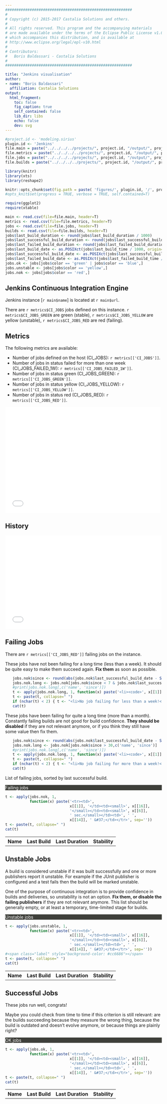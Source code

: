 ```yaml
---
#########################################################
#
# Copyright (c) 2015-2017 Castalia Solutions and others.
#
# All rights reserved. This program and the accompanying materials
# are made available under the terms of the Eclipse Public License v1.0
# which accompanies this distribution, and is available at
# http://www.eclipse.org/legal/epl-v10.html
#
# Contributors:
#   Boris Baldassari - Castalia Solutions
#
#########################################################

title: "Jenkins visualisation"
author:
- name: "Boris Baldassari"
  affiliation: Castalia Solutions
output:
  html_fragment:
    toc: false
    fig_caption: true
    self_contained: false
    lib_dir: libs
    echo: false
    dev: svg
---
```


```r

#project.id <- 'modeling.sirius'
plugin.id <- 'Jenkins'
file.main = paste("../../../../projects/", project.id, "/output/", project.id, "_jenkins_main.csv", sep="")
file.metrics = paste("../../../../projects/", project.id, "/output/", project.id, "_metrics_jenkins.csv", sep="")
file.jobs = paste("../../../../projects/", project.id, "/output/", project.id, "_jenkins_jobs.csv", sep="")
file.builds = paste("../../../../projects/", project.id, "/output/", project.id, "_jenkins_builds.csv", sep="")

library(knitr)
library(xts)
library(reshape2)

knitr::opts_chunk$set(fig.path = paste( 'figures/', plugin.id, '/', project.id, '/', sep=""))
#opts_knit$set(progress = TRUE, verbose = TRUE, self.contained=T)

require(ggplot2)
require(xtable)

main <- read.csv(file=file.main, header=T)
metrics <- read.csv(file=file.metrics, header=T)
jobs <- read.csv(file=file.jobs, header=T)
builds <- read.csv(file=file.builds, header=T)
jobs$last_build_duration <- round(jobs$last_build_duration / 1000)
jobs$last_successful_build_duration <- round(jobs$last_successful_build_duration / 1000)
jobs$last_failed_build_duration <- round(jobs$last_failed_build_duration / 1000)
jobs$last_build_date <- as.POSIXct(jobs$last_build_time / 1000, origin="1970-01-01")
jobs$last_successful_build_date <- as.POSIXct(jobs$last_successful_build_time / 1000, origin="1970-01-01")
jobs$last_failed_build_date <- as.POSIXct(jobs$last_failed_build_time / 1000, origin="1970-01-01")
jobs.ok <- jobs[jobs$color == 'green' | jobs$color == 'blue',]
jobs.unstable <- jobs[jobs$color == 'yellow',]
jobs.nok <- jobs[jobs$color == 'red',]
```

<div class="row">
<div class="col-md-6">

<h2>Jenkins Continuous Integration Engine</h2>

Jenkins instance [``r main$name``] is located at ``r main$url``.

There are ``r metrics$CI_JOBS`` jobs defined on this instance. ``r metrics$CI_JOBS_GREEN`` are green (stable), ``r metrics$CI_JOBS_YELLOW`` are yellow (unstable), ``r metrics$CI_JOBS_RED`` are red (failing).

<h2>Metrics</h2>

The following metrics are available:

<ul>
  <li>Number of jobs defined on the host (CI_JOBS): ``r metrics[['CI_JOBS']]``.</li>
  <li>Number of jobs in status failed for more than one week (CI_JOBS_FAILED_1W): ``r metrics[['CI_JOBS_FAILED_1W']]``.</li>
  <li>Number of jobs in status green (CI_JOBS_GREEN): ``r metrics[['CI_JOBS_GREEN']]``.</li>
  <li>Number of jobs in status yellow (CI_JOBS_YELLOW): ``r metrics[['CI_JOBS_YELLOW']]``.</li>
  <li>Number of jobs in status red (CI_JOBS_RED): ``r metrics[['CI_JOBS_RED']]``.</li>
</ul>

</div>
<div class="col-md-6">
  <iframe src="/projects/`r project.id`/Jenkins/jenkins_pie.html" frameborder="0" style="width: 500px; height: 340px"></iframe>
</div>
</div>

## History

<iframe src="/projects/`r project.id`/Jenkins/jenkins_hist.html" frameborder="0" style="width: 100%; height: 300px"></iframe>

## Failing Jobs

There are ``r metrics[['CI_JOBS_RED']]`` failing jobs on the instance.

These jobs have not been failing for a long time (less than a week). It should be quite easy to make them succeed again. <b>Fix them</b> as soon as possible.

<ul>
```r
jobs.nok$since <- round(abs(jobs.nok$last_successful_build_date - Sys.time()))
jobs.nok.long <- jobs.nok[jobs.nok$since < 7 & jobs.nok$last_successful_build_time > 10,c('name', 'since')]
#print(jobs.nok.long[,c('name', 'since')])
t <- apply(jobs.nok.long, 1, function(x) paste('<li><code>', x[[1]], '</code> has been failing for <code>', x[[2]], '</code>. </li>', sep=''))
t <- paste(t, collapse=" ")
if (nchar(t) < 2) { t <- "<li>No job failing for less than a week!</li>" }
cat(t)
```
</ul>

These jobs have been failing for quite a long time (more than a month). Constantly failing builds are not good for build confidence. <b>They should be disabled</b> if they are not relevant anymore, or if you think they still have some value then fix them.

<ul>
```r
jobs.nok$since <- round(abs(jobs.nok$last_successful_build_date - Sys.time()))
jobs.nok.long <- jobs.nok[jobs.nok$since > 30,c('name', 'since')]
#print(jobs.nok.long[,c('name', 'since')])
t <- apply(jobs.nok.long, 1, function(x) paste('<li><code>', x[[1]], '</code> has been failing for <code>', x[[2]], '</code>. </li>', sep=''))
t <- paste(t, collapse=" ")
if (nchar(t) < 2) { t <- "<li>No job failing for more than a week!</li>" }
cat(t)
```
</ul>

List of failing jobs, sorted by last successful build.

<div class="panel panel-default">
<div class="panel-heading" style="background-color: #3E3F3A; color: white"><span class="fa fa-indent"></span>  Failing jobs</div>
<table class="table table-striped">
  <tr><th>Name</th><th>Last Build</th><th>Last Duration</th><th>Stability</th></tr>
```r
t <- apply(jobs.nok, 1,
           function(x) paste('<tr><td>',
                             x[[1]], '</td><td><small>', x[[16]],
                             '</small></td><td><small>', x[[6]],
                             ' sec.</small></td><td>', ' ',
                             x[[14]], ' &#37;</td></tr>', sep=''))
t <- paste(t, collapse=" ")
cat(t)
```
</table>
</div>

## Unstable Jobs

A build is considered unstable if it was built successfully and one or more publishers report it unstable. For example if the JUnit publisher is configured and a test fails then the build will be marked unstable.

One of the purpose of continuous integration is to provide confidence in builds and deliveries, so unstability is not an option. <b>Fix them, or disable the failing publishers</b> if they are not relevant anymore. This list should be generally empty, or at least a temporary, time-limited stage for builds.

<div class="panel panel-default">
<div class="panel-heading" style="background-color: #3E3F3A; color: white"><span class="fa fa-indent"></span>  Unstable jobs</div>
<table class="table table-striped">
  <tr><th>Name</th><th>Last Build</th><th>Last Duration</th><th>Stability</th></tr>
```r
t <- apply(jobs.unstable, 1,
           function(x) paste('<tr><td>',
                             x[[1]], '</td><td><small>', x[[16]],
                             '</small></td><td><small>', x[[6]],
                             ' sec.</small></td><td>', ' ',
                             x[[14]], ' &#37;</td></tr>', sep=''))
#<span class="label" style="background-color: #cc6686"></span>
t <- paste(t, collapse=" ")
cat(t)
```
</table>
</div>

## Successful Jobs

These jobs run well, congrats!

Maybe you could check from time to time if this criterion is still relevant: are the builds succeeding because they measure the wrong thing, because the build is outdated and doesn't evolve anymore, or because things are plainly right?

<div class="panel panel-default">
<div class="panel-heading" style="background-color: #3E3F3A; color: white"><span class="fa fa-indent"></span>  OK jobs</div>
<table class="table table-striped">
  <tr><th>Name</th><th>Last Build</th><th>Last Duration</th><th>Stability</th></tr>
```r
t <- apply(jobs.ok, 1,
           function(x) paste('<tr><td>',
                             x[[1]], '</td><td><small>', x[[16]],
                             '</small></td><td><small>', x[[6]],
                             ' sec.</small></td><td>', ' ',
                             x[[14]], ' &#37;</td></tr>', sep=''))
t <- paste(t, collapse=" ")
cat(t)
```
</table>
</div>
</div>
